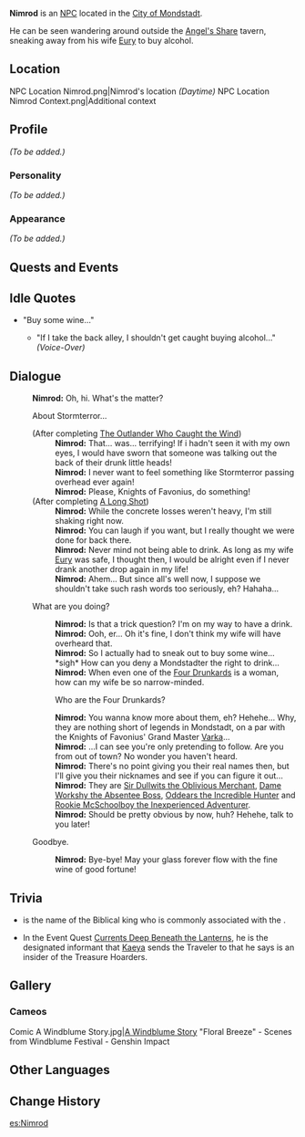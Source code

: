 {{Meta
<!-- REMOVE THIS TEMPLATE AFTER ADDING MISSING INFO -->
|missing_NPC_profile  = yes
}}
{{Character Infobox
|image            = NPC Nimrod.png
|region           = Mondstadt
|type             = NPC
|spouse           = Eury
}}
'''Nimrod''' is an [[NPC]] located in the [[City of Mondstadt]].

He can be seen wandering around outside the [[Angel's Share]] tavern, sneaking away from his wife [[Eury]] to buy alcohol.

==Location==
<gallery hideaddbutton="true" captionalign="center">
NPC Location Nimrod.png|Nimrod's location ''(Daytime)''
NPC Location Nimrod Context.png|Additional context
</gallery>

==Profile==
<!-- detailed story/lore information goes here -->
''(To be added.)''

===Personality===
''(To be added.)''

===Appearance===
''(To be added.)''

==Quests and Events==
{{Quest Appearances}}

==Idle Quotes==
* "Buy some wine..."
** {{A|VO Nimrod 01.ogg}} "If I take the back alley, I shouldn't get caught buying alcohol..." ''(Voice-Over)''

==Dialogue==
{{Dialogue start}}
:'''Nimrod:''' Oh, hi. What's the matter?
:{{DIcon}} About Stormterror...
:;(After completing [[The Outlander Who Caught the Wind]])
::'''Nimrod:''' That... was... terrifying! If i hadn't seen it with my own eyes, I would have sworn that someone was talking out the back of their drunk little heads!
::'''Nimrod:''' I never want to feel something like Stormterror passing overhead ever again!
::'''Nimrod:''' Please, Knights of Favonius, do something!
:;(After completing [[A Long Shot]])
::'''Nimrod:''' While the concrete losses weren't heavy, I'm still shaking right now.
::'''Nimrod:''' You can laugh if you want, but I really thought we were done for back there.
::'''Nimrod:''' Never mind not being able to drink. As long as my wife [[Eury]] was safe, I thought then, I would be alright even if I never drank another drop again in my life!
::'''Nimrod:''' Ahem... But since all's well now, I suppose we shouldn't take such rash words too seriously, eh? Hahaha...
:{{DIcon}} What are you doing?
::'''Nimrod:''' Is that a trick question? I'm on my way to have a drink.
::'''Nimrod:''' Ooh, er... Oh it's fine, I don't think my wife will have overheard that.
::'''Nimrod:''' So I actually had to sneak out to buy some wine... *sigh* How can you deny a Mondstadter the right to drink...
::'''Nimrod:''' When even one of the [[Four Drunkards]] is a woman, how can my wife be so narrow-minded.
::{{DIcon}} Who are the Four Drunkards?
::'''Nimrod:''' You wanna know more about them, eh? Hehehe... Why, they are nothing short of legends in Mondstadt, on a par with the Knights of Favonius' Grand Master [[Varka]]...
::'''Nimrod:''' ...I can see you're only pretending to follow. Are you from out of town? No wonder you haven't heard.
::'''Nimrod:''' There's no point giving you their real names then, but I'll give you their nicknames and see if you can figure it out...
::'''Nimrod:''' They are [[Quinn|Sir Dullwits the Oblivious Merchant]], [[Margaret|Dame Workshy the Absentee Boss]], [[Draff|Oddears the Incredible Hunter]] and [[Jack|Rookie McSchoolboy the Inexperienced Adventurer]].
::'''Nimrod:''' Should be pretty obvious by now, huh? Hehehe, talk to you later!
:{{DIcon}} Goodbye.
::'''Nimrod:''' Bye-bye! May your glass forever flow with the fine wine of good fortune!
{{Dialogue end}}

==Trivia==
* {{w|Nimrod}} is the name of the Biblical king who is commonly associated with the {{w|Tower of Babel}}.
* In the Event Quest [[Currents Deep Beneath the Lanterns]], he is the designated informant that [[Kaeya]] sends the Traveler to that he says is an insider of the Treasure Hoarders.

==Gallery==
===Cameos===
<gallery hideaddbutton="true" captionalign="center">
Comic A Windblume Story.jpg|[https://twitter.com/GenshinImpact/status/1372405829631021060 A Windblume Story]
"Floral Breeze" - Scenes from Windblume Festival - Genshin Impact
</gallery>

==Other Languages==
{{Other Languages
|default_hidden = 1
|en      = Nimrod
|zhs     = 宁禄
|zhs_rm  = Nínglù
|zht     = 寧錄
|zht_rm  = Nínglù
|ja      = ニムロド
|ja_rm   = Nimurodo
|ko      = 니므롯
|ko_rm   = Nimeurot
|es      = Nimrod
|fr      = Nimrod
|ru      = Нимрод
|th      = Nimrod
|vi      = Nimrod
|de      = Nimrod
|id      = Nimrod
|pt      = Nimrod
}}

==Change History==
{{Change History|1.0}}

[[es:Nimrod]]